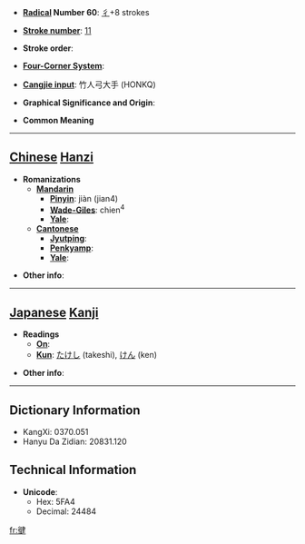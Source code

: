 * '''[[Wiktionary:Chinese radical index| Radical]] Number 60''': [[Wiktionary:Chinese radical index 彳|彳]]+8 strokes

* '''[[Wiktionary:Chinese total strokes index|Stroke number]]''': [[Wiktionary:Chinese total strokes index 11|11]]

* '''Stroke order''': 

* '''[[Wiktionary:Chinese four corner index|Four-Corner System]]''': 

* '''[[Wiktionary:Chinese Cangjie index|Cangjie input]]''': 竹人弓大手 (HONKQ)

* '''Graphical Significance and Origin''': 

* '''Common Meaning'''

----

== [[Chinese]] [[Hanzi]] ==

* '''Romanizations'''
** '''[[Mandarin]]'''
*** '''[[Pinyin]]''': jiàn (jian4)
*** '''[[Wade-Giles]]''': chien<sup>4</sup>
*** '''[[Yale]]''': 
** '''[[Cantonese]]'''
*** '''[[Jyutping]]''':
*** '''[[Penkyamp]]''': 
*** '''[[Yale]]''': 

* '''Other info''': 

----

== [[Japanese]] [[Kanji]] ==

* '''Readings'''
** '''[[On]]''': 
** '''[[Kun]]''': [[たけし]] (takeshi), [[けん]] (ken)

* '''Other info''':  

----

== Dictionary Information ==

* KangXi: 0370.051
* Hanyu Da Zidian: 20831.120

== Technical Information ==

* '''Unicode''':
** Hex: 5FA4
** Decimal: 24484

[[fr:徤]]